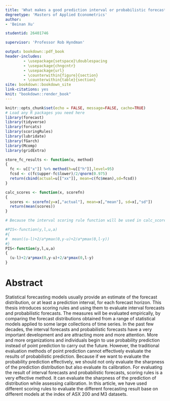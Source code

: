 ```yaml
---
title: 'What makes a good prediction interval or probabilistic forecast?'
degreetype: 'Masters of Applied Econometrics'
author: 
- 'Beinan Xu'

studentid: 26401746

supervisor: 'Professor Rob Hyndman'

output: bookdown::pdf_book
header-includes:
        - \usepackage{setspace}\doublespacing
        - \usepackage{chngcntr}
        - \usepackage{url}
        - \counterwithin{figure}{section}
        - \counterwithin{table}{section}
site: bookdown::bookdown_site
link-citations: yes
knit: "bookdown::render_book"
---
```


<!--
Edit these lines as appropriate.
The actual thesis content is in several Rmd files.

You'll need to edit the _bookdown.yml file to set the order in which you'd like them to appear.

If you have specific LaTeX packages to add, put them in monashthesis.tex.

You will need to ensure you have installed the knitr and bookdown packages for R.

You will also need LaTeX installed on your computer.
-->

```r
knitr::opts_chunk$set(echo = FALSE, message=FALSE, cache=TRUE)
# Load any R packages you need here
library(forecast)
library(tidyverse)
library(forcats)
library(scoringRules)
library(lubridate)
library(fGarch)
library(Mcomp)
library(gridExtra)

store_fc_results <- function(u, method)
{
  fc <- u[["x"]] %>% method(h=u[["h"]],level=95)
  fcsd <- c(fc$upper-fc$lower)/2/qnorm(0.975)
  return(cbind(actual=u[["xx"]], mean=c(fc$mean),sd=fcsd))
}

calc_scores <- function(x, scorefn)
{
  scores <- scorefn(y=x[,"actual"], mean=x[,"mean"], sd=x[,"sd"])
  return(mean(scores))
}

# Because the interval scoring rule function will be used in calc_scores, I think the the result form of forecast by using PIS is similar with the result form by using the code of crps from R package scoringRules, it means we should not take mean in the code of PIS

#PIS<-function(y,l,u,a)
#{
#  mean((u-l)+2/a*pmax(0,y-u)+2/a*pmax(0,l-y))
#}
PIS<-function(y,l,u,a)
{
  (u-l)+2/a*pmax(0,y-u)+2/a*pmax(0,l-y)
}

```


# Abstract {-}

Statistical forecasting models usually provide an estimate of the forecast distribution, or at least a prediction interval, for each forecast horizon. This thesis introduces scoring rules and using them to evaluate interval forecasts and probabilistic forecasts. The measures will be evaluated empirically, by comparing the forecast distributions obtained from a range of statistical models applied to some large collections of time series. In the past few decades, the interval forecasts and probabilistic forecasts have a very important development and are attracting more and more attention. More and more organizations and individuals begin to use probability prediction instead of point prediction to carry out the future. However, the traditional evaluation methods of point prediction cannot effectively evaluate the results of probabilistic prediction. Because if we want to evaluate the probability prediction effectively, we should not only evaluate the sharpness of the prediction distribution but also evaluate its calibration. For evaluating the result of interval forecasts and probabilistic forecasts, scoring rules is a very effective method. It can evaluate the sharpness of the prediction of distribution while assessing calibration. In this article, we have used different scoring rules to evaluate the different forecasting result base on different models at the index of ASX 200 and M3 datasets.


